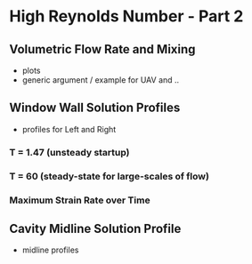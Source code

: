 # High Reynolds Number - Part 2  

## Volumetric Flow Rate and Mixing

- plots
- generic argument / example for UAV and ..


## Window Wall Solution Profiles

- profiles for Left and Right

### T = 1.47 (unsteady startup)

### T = 60  (steady-state for large-scales of flow)

### Maximum Strain Rate over Time


## Cavity Midline Solution Profile

- midline profiles